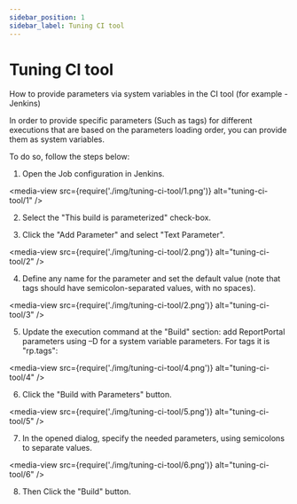 ```yaml
---
sidebar_position: 1
sidebar_label: Tuning CI tool
---
```


# Tuning CI tool

How to provide parameters via system variables in the CI tool (for example - Jenkins)

In order to provide specific parameters (Such as tags) for different
executions that are based on the parameters loading order, you can provide them as system
variables.

To do so, follow the steps below:

1. Open the Job configuration in Jenkins.  

<media-view src={require('./img/tuning-ci-tool/1.png')} alt="tuning-ci-tool/1" />

2. Select the "This build is parameterized" check-box.

3. Click the "Add Parameter" and select "Text Parameter".  

<media-view src={require('./img/tuning-ci-tool/2.png')} alt="tuning-ci-tool/2" />

4. Define any name for the parameter and set the default value (note that tags should have semicolon-separated values, with no spaces).

<media-view src={require('./img/tuning-ci-tool/2.png')} alt="tuning-ci-tool/3" />

5. Update the execution command at the "Build" section: add ReportPortal parameters using –D for a system variable parameters. For tags it is "rp.tags":

<media-view src={require('./img/tuning-ci-tool/4.png')} alt="tuning-ci-tool/4" />

6. Click the "Build with Parameters" button.

<media-view src={require('./img/tuning-ci-tool/5.png')} alt="tuning-ci-tool/5" />

7. In the opened dialog, specify the needed parameters, using semicolons to separate values.  

<media-view src={require('./img/tuning-ci-tool/6.png')} alt="tuning-ci-tool/6" />

8. Then Click the "Build" button.
